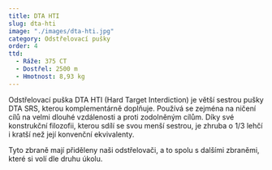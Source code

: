 ```yaml
---
title: DTA HTI
slug: dta-hti
image: "./images/dta-hti.jpg"
category: Odstřelovací pušky
order: 4
ttd:
  - Ráže: 375 CT
  - Dostřel: 2500 m
  - Hmotnost: 8,93 kg
---
```


Odstřelovací puška DTA HTI (Hard Target Interdiction) je větší sestrou pušky DTA SRS, kterou komplementárně doplňuje. Používá se zejména na ničení cílů na velmi dlouhé vzdálenosti a proti zodolněným cílům. Díky své konstrukční filozofii, kterou sdílí se svou menší sestrou, je zhruba o 1/3 lehčí i kratší než její konvenční ekvivalenty.

Tyto zbraně mají přiděleny naši odstřelovači, a to spolu s dalšími zbraněmi, které si volí dle druhu úkolu.
